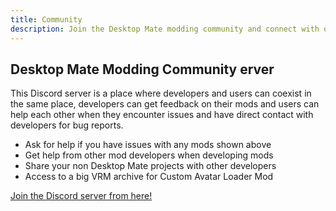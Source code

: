 ```yaml
---
title: Community
description: Join the Desktop Mate modding community and connect with other modders
---
```


## Desktop Mate Modding Community erver
This Discord server is a place where developers and users can coexist in the same place, developers can get feedback on their mods and users can help each other when they encounter issues and have direct contact with developers for bug reports.

- Ask for help if you have issues with any mods shown above
- Get help from other mod developers when developing mods
- Share your non Desktop Mate projects with other developers
- Access to a big VRM archive for Custom Avatar Loader Mod

[Join the Discord server from here!](https://discord.gg/7rkkvqyaVq)
